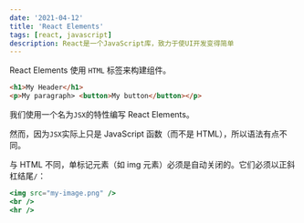 ```yaml
---
date: '2021-04-12'
title: 'React Elements'
tags: [react, javascript]
description: React是一个JavaScript库，致力于使UI开发变得简单
---
```


React Elements 使用 `HTML` 标签来构建组件。

```html
<h1>My Header</h1>
<p>My paragraph> <button>My button</button></p>
```

我们使用一个名为`JSX`的特性编写 React Elements。

然而，因为`JSX`实际上只是 JavaScript 函数（而不是 HTML），所以语法有点不同。

与 HTML 不同，单标记元素（如 img 元素）必须是自动关闭的。它们必须以正斜杠结尾`/`：

```jsx
<img src="my-image.png" />
<br />
<hr />
```
